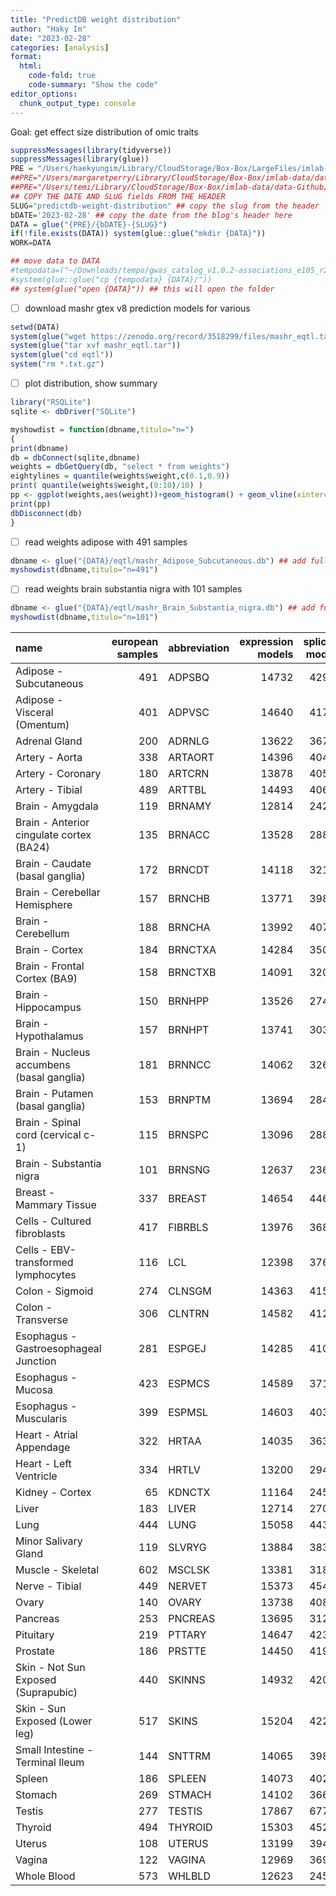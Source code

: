 ```yaml
---
title: "PredictDB weight distribution"
author: "Haky Im"
date: "2023-02-28"
categories: [analysis]
format:
  html:
    code-fold: true
    code-summary: "Show the code"
editor_options: 
  chunk_output_type: console
---
```


Goal: get effect size distribution of omic traits



```r
suppressMessages(library(tidyverse))
suppressMessages(library(glue))
PRE = "/Users/haekyungim/Library/CloudStorage/Box-Box/LargeFiles/imlab-data/data-Github/web-data"
##PRE="/Users/margaretperry/Library/CloudStorage/Box-Box/imlab-data/data-Github/web-data "
##PRE="/Users/temi/Library/CloudStorage/Box-Box/imlab-data/data-Github/web-data"
## COPY THE DATE AND SLUG fields FROM THE HEADER
SLUG="predictdb-weight-distribution" ## copy the slug from the header
bDATE='2023-02-28' ## copy the date from the blog's header here
DATA = glue("{PRE}/{bDATE}-{SLUG}")
if(!file.exists(DATA)) system(glue::glue("mkdir {DATA}"))
WORK=DATA

## move data to DATA
#tempodata=("~/Downloads/tempo/gwas_catalog_v1.0.2-associations_e105_r2022-04-07.tsv")
#system(glue::glue("cp {tempodata} {DATA}/"))
## system(glue("open {DATA}")) ## this will open the folder 
```

-   [ ] download mashr gtex v8 prediction models for various

```r
setwd(DATA)
system(glue("wget https://zenodo.org/record/3518299/files/mashr_eqtl.tar?download=1"))
system(glue("tar xvf mashr_eqtl.tar"))
system(glue("cd eqtl"))
system("rm *.txt.gz")
```


-   [ ] plot distribution, show summary

```r

library("RSQLite")
sqlite <- dbDriver("SQLite")

myshowdist = function(dbname,titulo="n=")
{
print(dbname)
db = dbConnect(sqlite,dbname)
weights = dbGetQuery(db, "select * from weights")
eightylines = quantile(weights$weight,c(0.1,0.9))
print( quantile(weights$weight,(0:10)/10) )
pp <- ggplot(weights,aes(weight))+geom_histogram() + geom_vline(xintercept=eightylines) +ggtitle(titulo) +theme_bw(base_size = 15)
print(pp)
dbDisconnect(db)
}
```

-   [ ] read weights adipose with 491 samples
```r
dbname <- glue("{DATA}/eqtl/mashr_Adipose_Subcutaneous.db") ## add full path if db file not in current directory
myshowdist(dbname,titulo="n=491")
```

- [ ] read weights brain substantia nigra with 101 samples

```r
dbname <- glue("{DATA}/eqtl/mashr_Brain_Substantia_nigra.db") ## add full path if db file not in current directory
myshowdist(dbname,titulo="n=101")
```







  name                                          european samples abbreviation     expression models   splicing models
  ------------------------------------------- ------------------ -------------- ------------------- -----------------
  Adipose - Subcutaneous                                     491 ADPSBQ                       14732             42912
  Adipose - Visceral (Omentum)                               401 ADPVSC                       14640             41720
  Adrenal Gland                                              200 ADRNLG                       13622             36754
  Artery - Aorta                                             338 ARTAORT                      14396             40474
  Artery - Coronary                                          180 ARTCRN                       13878             40579
  Artery - Tibial                                            489 ARTTBL                       14493             40690
  Brain - Amygdala                                           119 BRNAMY                       12814             24236
  Brain - Anterior cingulate cortex (BA24)                   135 BRNACC                       13528             28806
  Brain - Caudate (basal ganglia)                            172 BRNCDT                       14118             32127
  Brain - Cerebellar Hemisphere                              157 BRNCHB                       13771             39862
  Brain - Cerebellum                                         188 BRNCHA                       13992             40747
  Brain - Cortex                                             184 BRNCTXA                      14284             35086
  Brain - Frontal Cortex (BA9)                               158 BRNCTXB                      14091             32031
  Brain - Hippocampus                                        150 BRNHPP                       13526             27437
  Brain - Hypothalamus                                       157 BRNHPT                       13741             30326
  Brain - Nucleus accumbens (basal ganglia)                  181 BRNNCC                       14062             32670
  Brain - Putamen (basal ganglia)                            153 BRNPTM                       13694             28461
  Brain - Spinal cord (cervical c-1)                         115 BRNSPC                       13096             28883
  Brain - Substantia nigra                                   101 BRNSNG                       12637             23677
  Breast - Mammary Tissue                                    337 BREAST                       14654             44613
  Cells - Cultured fibroblasts                               417 FIBRBLS                      13976             36809
  Cells - EBV-transformed lymphocytes                        116 LCL                          12398             37627
  Colon - Sigmoid                                            274 CLNSGM                       14363             41581
  Colon - Transverse                                         306 CLNTRN                       14582             41215
  Esophagus - Gastroesophageal Junction                      281 ESPGEJ                       14285             41004
  Esophagus - Mucosa                                         423 ESPMCS                       14589             37186
  Esophagus - Muscularis                                     399 ESPMSL                       14603             40376
  Heart - Atrial Appendage                                   322 HRTAA                        14035             36322
  Heart - Left Ventricle                                     334 HRTLV                        13200             29470
  Kidney - Cortex                                             65 KDNCTX                       11164             24571
  Liver                                                      183 LIVER                        12714             27011
  Lung                                                       444 LUNG                         15058             44346
  Minor Salivary Gland                                       119 SLVRYG                       13884             38380
  Muscle - Skeletal                                          602 MSCLSK                       13381             31855
  Nerve - Tibial                                             449 NERVET                       15373             45478
  Ovary                                                      140 OVARY                        13738             40857
  Pancreas                                                   253 PNCREAS                      13695             31203
  Pituitary                                                  219 PTTARY                       14647             42343
  Prostate                                                   186 PRSTTE                       14450             41991
  Skin - Not Sun Exposed (Suprapubic)                        440 SKINNS                       14932             42005
  Skin - Sun Exposed (Lower leg)                             517 SKINS                        15204             42219
  Small Intestine - Terminal Ileum                           144 SNTTRM                       14065             39864
  Spleen                                                     186 SPLEEN                       14073             40290
  Stomach                                                    269 STMACH                       14102             36624
  Testis                                                     277 TESTIS                       17867             67784
  Thyroid                                                    494 THYROID                      15303             45217
  Uterus                                                     108 UTERUS                       13199             39485
  Vagina                                                     122 VAGINA                       12969             36931
  Whole Blood                                                573 WHLBLD                       12623             24568